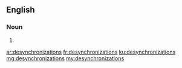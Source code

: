 ==English==

===Noun===
{{head|en|plural}}

# {{plural of|desynchronization|lang=en}}

[[ar:desynchronizations]]
[[fr:desynchronizations]]
[[ku:desynchronizations]]
[[mg:desynchronizations]]
[[my:desynchronizations]]